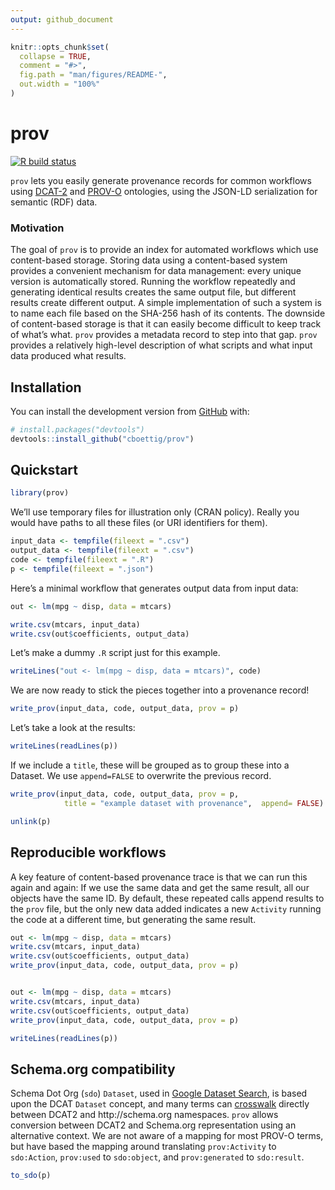 ```yaml
---
output: github_document
---
```


<!-- README.md is generated from README.Rmd. Please edit that file -->

```r
knitr::opts_chunk$set(
  collapse = TRUE,
  comment = "#>",
  fig.path = "man/figures/README-",
  out.width = "100%"
)
```

# prov

<!-- badges: start -->
[![R build status](https://github.com/cboettig/prov/workflows/R-CMD-check/badge.svg)](https://github.com/cboettig/prov/actions)
<!-- badges: end -->


`prov` lets you easily generate provenance records for common workflows using [DCAT-2](https://www.w3.org/TR/vocab-dcat-2/) and [PROV-O](https://www.w3.org/TR/prov-o/) ontologies, using the JSON-LD serialization for semantic (RDF) data.   

### Motivation

The goal of `prov` is to provide an index for automated workflows which use content-based storage. Storing data using a content-based system provides a convenient mechanism for data management: every unique version is automatically stored. Running the workflow repeatedly and generating identical results creates the same output file, but different results create different output.  A simple implementation of such a system is to name each file based on the SHA-256 hash of its contents.  The downside of content-based storage is that it can easily become difficult to keep track of what's what. `prov` provides a metadata record to step into that gap.  `prov` provides a relatively high-level description of what scripts and what input data produced what results.  




## Installation

You can install the development version from [GitHub](https://github.com/) with:

``` r
# install.packages("devtools")
devtools::install_github("cboettig/prov")
```
## Quickstart


```r
library(prov)
```

We'll use temporary files for illustration only (CRAN policy). 
Really you would have paths to all these files (or URI identifiers for them).

```r
input_data <- tempfile(fileext = ".csv")
output_data <- tempfile(fileext = ".csv")
code <- tempfile(fileext = ".R")
p <- tempfile(fileext = ".json")
```


Here's a minimal workflow that generates output data from input data:

```r
out <- lm(mpg ~ disp, data = mtcars)

write.csv(mtcars, input_data)
write.csv(out$coefficients, output_data)
```

Let's make a dummy `.R` script just for this example.  

```r
writeLines("out <- lm(mpg ~ disp, data = mtcars)", code)
```


We are now ready to stick the pieces together into a provenance record!

```r
write_prov(input_data, code, output_data, prov = p)
```


Let's take a look at the results:

```r
writeLines(readLines(p))
```

If we include a `title`, these will be grouped as  to group these into a Dataset.
We use `append=FALSE` to overwrite the previous record.

```r
write_prov(input_data, code, output_data, prov = p,
            title = "example dataset with provenance",  append= FALSE)
```            


```r
unlink(p)
```


## Reproducible workflows


A key feature of content-based provenance trace is that we can run this again and again:
If we use the same data and get the same result, all our objects have the same ID.  By
default, these repeated calls append results to the `prov` file, but the only new data
added indicates a new `Activity` running the code at a different time, but generating
the same result.  

```r
out <- lm(mpg ~ disp, data = mtcars)
write.csv(mtcars, input_data)
write.csv(out$coefficients, output_data)
write_prov(input_data, code, output_data, prov = p)


out <- lm(mpg ~ disp, data = mtcars)
write.csv(mtcars, input_data)
write.csv(out$coefficients, output_data)
write_prov(input_data, code, output_data, prov = p)

```


```r
writeLines(readLines(p))
```


## Schema.org compatibility

Schema Dot Org (`sdo`) `Dataset`, used in [Google Dataset Search](https://datasetsearch.research.google.com/), is based upon the DCAT `Dataset` concept, and many terms can [crosswalk](https://www.w3.org/TR/vocab-dcat-2/#dcat-sdo) directly between DCAT2 and http://schema.org namespaces.  `prov` allows conversion between DCAT2 and Schema.org representation using an alternative context.  We are not aware of a mapping for most PROV-O terms, but have based the mapping
around translating `prov:Activity` to `sdo:Action`, `prov:used` to `sdo:object`,
and `prov:generated` to `sdo:result`.

```r
to_sdo(p)
```






